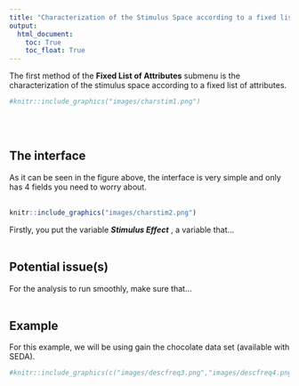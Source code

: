 ```yaml
---
title: "Characterization of the Stimulus Space according to a fixed list of attributes"
output:
  html_document:
    toc: True
    toc_float: True
---
```


The first method of the **Fixed List of Attributes** submenu is the characterization of the stimulus space according to a fixed list of attributes.

```r
#knitr::include_graphics("images/charstim1.png")
```
<br><br />

## **The interface**
As it can be seen in the figure above, the interface is very simple and only has 4 fields you need to worry about.
<br><br />
```r
knitr::include_graphics("images/charstim2.png")
```

Firstly, you put the variable __*Stimulus Effect*__ , a variable that...
<br><br />

## **Potential issue(s)**
For the analysis to run smoothly, make sure that...
<br><br />

## **Example**
For this example, we will be using gain the chocolate data set (available with SEDA).
```r
#knitr::include_graphics(c("images/descfreq3.png","images/descfreq4.png"))
```
<br><br />

